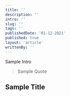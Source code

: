 ```yaml
---
title: ''
description: ''
intro: ''
slug: ''
tags: ''
publishedDate: '01-12-2021'
published: true
layout: 'article'
writtenBy: ''
---
```


<p style={{ fontSize: '20px' }}>Sample Intro</p>

> Sample Quote

## Sample Title

<!-- Sample Large Image -->

<Image960x660
  src="fridge-door-image_ueisw8"
  altText="Child drawing a picture"
/>
